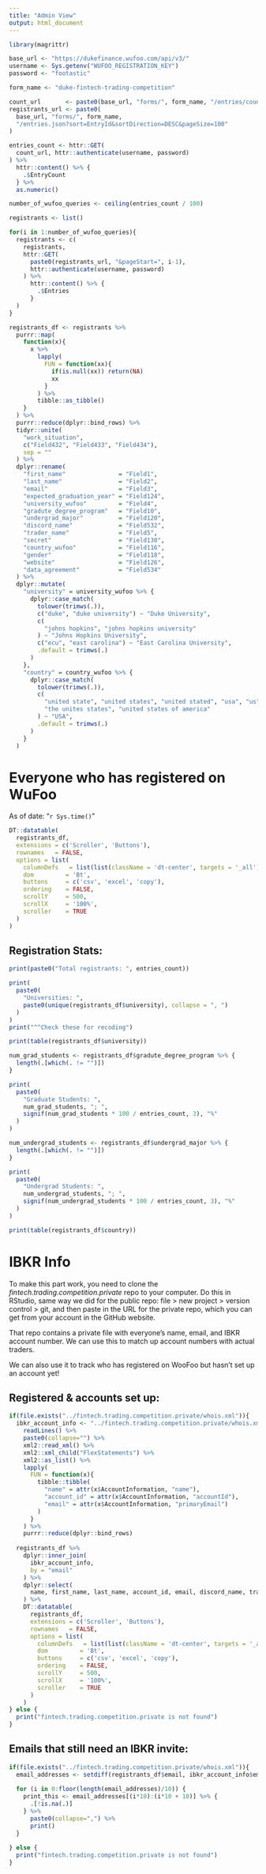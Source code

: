 ```yaml
---
title: "Admin View"
output: html_document
---
```


```r
library(magrittr)

base_url <- "https://dukefinance.wufoo.com/api/v3/"
username <- Sys.getenv("WUFOO_REGISTRATION_KEY")
password <- "footastic"

form_name <- "duke-fintech-trading-competition"

count_url       <- paste0(base_url, "forms/", form_name, "/entries/count.json")
registrants_url <- paste0(
  base_url, "forms/", form_name,
  "/entries.json?sort=EntryId&sortDirection=DESC&pageSize=100"
)

entries_count <- httr::GET(
  count_url, httr::authenticate(username, password)
) %>%
  httr::content() %>% {
    .$EntryCount
  } %>%
  as.numeric()

number_of_wufoo_queries <- ceiling(entries_count / 100)

registrants <- list()

for(i in 1:number_of_wufoo_queries){
  registrants <- c(
    registrants,
    httr::GET(
      paste0(registrants_url, "&pageStart=", i-1),
      httr::authenticate(username, password)
    ) %>%
      httr::content() %>% {
        .$Entries
      }
  )
}

registrants_df <- registrants %>%
  purrr::map(
    function(x){
      x %>%
        lapply(
          FUN = function(xx){
            if(is.null(xx)) return(NA)
            xx
          }
        ) %>%
        tibble::as_tibble()
    }
  ) %>%
  purrr::reduce(dplyr::bind_rows) %>%
  tidyr::unite(
    "work_situation",
    c("Field432", "Field433", "Field434"),
    sep = ""
  ) %>%
  dplyr::rename(
    "first_name"               = "Field1",
    "last_name"                = "Field2",
    "email"                    = "Field3",
    "expected_graduation_year" = "Field124",
    "university_wufoo"         = "Field4",
    "gradute_degree_program"   = "Field10",
    "undergrad_major"          = "Field120",
    "discord_name"             = "Field532",
    "trader_name"              = "Field5",
    "secret"                   = "Field130",
    "country_wufoo"            = "Field116",
    "gender"                   = "Field118",
    "website"                  = "Field126",
    "data_agreement"           = "Field534"
  ) %>%
  dplyr::mutate(
    "university" = university_wufoo %>% {
      dplyr::case_match(
        tolower(trimws(.)),
        c("duke", "duke university") ~ "Duke University",
        c(
          "johns hopkins", "johns hopkins university"
        ) ~ "Johns Hopkins University",
        c("ecu", "east carolina") ~ "East Carolina University",
        .default = trimws(.)
      )
    },
    "country" = country_wufoo %>% {
      dplyr::case_match(
        tolower(trimws(.)),
        c(
          "united state", "united states", "united stated", "usa", "us",
          "the unites states", "united states of america"
        ) ~ "USA",
        .default = trimws(.)
      )
    }
  )

```


# Everyone who has registered on WuFoo
As of date: "`r Sys.time()`"
``` r
DT::datatable(
  registrants_df,
  extensions = c('Scroller', 'Buttons'),
  rownames   = FALSE,
  options = list(
    columnDefs   = list(list(className = 'dt-center', targets = '_all')),
    dom         = 'Bt',
    buttons     = c('csv', 'excel', 'copy'),
    ordering    = FALSE,
    scrollY     = 500,
    scrollX     = '100%',
    scroller    = TRUE
  )
)
```

## Registration Stats:
```r
print(paste0("Total registrants: ", entries_count))

print(
  paste0(
    "Universities: ", 
    paste0(unique(registrants_df$university), collapse = ", ")
  )
)
print("^^Check these for recoding")

print(table(registrants_df$university))

num_grad_students <- registrants_df$gradute_degree_program %>% {
  length(.[which(. != "")])
}

print(
  paste0(
    "Graduate Students: ", 
    num_grad_students, "; ", 
    signif(num_grad_students * 100 / entries_count, 3), "%"
  )
)

num_undergrad_students <- registrants_df$undergrad_major %>% {
  length(.[which(. != "")])
}

print(
  paste0(
    "Undergrad Students: ", 
    num_undergrad_students, "; ", 
    signif(num_undergrad_students * 100 / entries_count, 3), "%"
  )
)

print(table(registrants_df$country))

```

# IBKR Info
To make this part work, you need to clone the *fintech.trading.competition.private* 
repo to your computer. Do this in RStudio, same way we did for the public repo:
file > new project > version control > git, and then paste in the URL for the 
private repo, which you can get from your account in the GitHub website.

That repo contains a private file with everyone's name, email, and IBKR account
number. We can use this to match up account numbers with actual traders. 

We can also use it to track who has registered on WooFoo but hasn't set up an 
account yet!

## Registered & accounts set up:
```r
if(file.exists("../fintech.trading.competition.private/whois.xml")){
  ibkr_account_info <- "../fintech.trading.competition.private/whois.xml" %>%
    readLines() %>% 
    paste0(collapse="") %>%
    xml2::read_xml() %>%
    xml2::xml_child("FlexStatements") %>% 
    xml2::as_list() %>%
    lapply(
      FUN = function(x){
        tibble::tibble(
          "name" = attr(x$AccountInformation, "name"),
          "account_id" = attr(x$AccountInformation, "accountId"),
          "email" = attr(x$AccountInformation, "primaryEmail")
        )
      }
    ) %>%
    purrr::reduce(dplyr::bind_rows)
  
  registrants_df %>%
    dplyr::inner_join(
      ibkr_account_info, 
      by = "email"
    ) %>% 
    dplyr::select(
      name, first_name, last_name, account_id, email, discord_name, trader_name
    ) %>%
    DT::datatable(
      registrants_df,
      extensions = c('Scroller', 'Buttons'),
      rownames   = FALSE,
      options = list(
        columnDefs   = list(list(className = 'dt-center', targets = '_all')),
        dom         = 'Bt',
        buttons     = c('csv', 'excel', 'copy'),
        ordering    = FALSE,
        scrollY     = 500,
        scrollX     = '100%',
        scroller    = TRUE
      )
    )
} else {
  print("fintech.trading.competition.private is not found")
}
```

## Emails that still need an IBKR invite:
```r
if(file.exists("../fintech.trading.competition.private/whois.xml")){
  email_addresses <- setdiff(registrants_df$email, ibkr_account_info$email)
  
  for (i in 0:floor(length(email_addresses)/10)) {
    print_this <- email_addresses[(i*10):(i*10 + 10)] %>% {
      .[!is.na(.)]
    } %>%
      paste0(collapse=",") %>%
      print()
  }
  
} else {
  print("fintech.trading.competition.private is not found")
}
```

